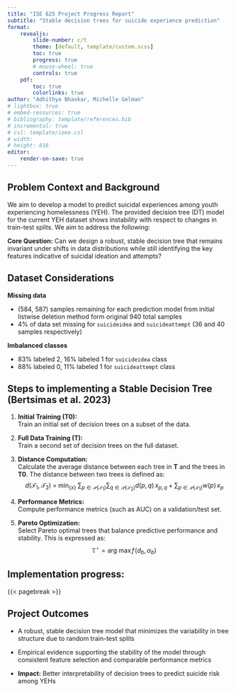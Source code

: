 ```yaml
---
title: "ISE 625 Project Progress Report"
subtitle: "Stable decision trees for suicide experience prediction"
format: 
    revealjs:
        slide-number: c/t
        theme: [default, template/custom.scss]
        toc: true
        progress: true
        # mouse-wheel: true
        controls: true
    pdf:
        toc: true
        colorlinks: true
author: "Adhithya Bhaskar, Michelle Gelman"
# lightbox: true
# embed-resources: true
# bibliography: template/references.bib
# incremental: true
# csl: template/ieee.csl
# width: 
# height: 816
editor:
    render-on-save: true
---
```


## Problem Context and Background
We aim to develop a model to predict suicidal experiences among youth experiencing homelessness (YEH). The provided decision tree (DT) model for the current YEH dataset shows instability with respect to changes in train-test splits. We aim to address the following:

**Core Question:** Can we design a robust, stable decision tree that remains invariant under shifts in data distributions while still identifying the key features indicative of suicidal ideation and attempts?

## Dataset Considerations

**Missing data**

- (584, 587) samples remaining for each prediction model from initial listwise deletion method form original 940 total samples
- 4% of data set missing for `suicideidea` and `suicideattempt` (36 and 40 samples respectively)

**Imbalanced classes**

- 83% labeled 2, 16% labeled 1 for `suicideidea` class
- 88% labeled 0, 11% labeled 1 for `suicideattempt` class 

## Steps to implementing a Stable Decision Tree (Bertsimas et al. 2023)

  1. **Initial Training (T0):**  
    Train an initial set of decision trees on a subset of the data.
  2. **Full Data Training (T):**  
    Train a second set of decision trees on the full dataset.
  3. **Distance Computation:**  
    Calculate the average distance between each tree in **T** and the trees in **T0**. The distance between two trees is defined as:
    $$
    d\bigl(\mathcal{T}_{1}, \mathcal{T}_{2}\bigr) \;=\;\min_{\{x\}}\ \sum_{p\in\mathcal{P}(\mathcal{T}_{1})}\sum_{q\in\mathcal{P}(\mathcal{T}_{2})} d(p,q)\, x_{p,q} \;+\;\sum_{p\in\mathcal{P}(\mathcal{T}_{1})} w(p)\, x_{p}
    $$

  4. **Performance Metrics:**  
    Compute performance metrics (such as AUC) on a validation/test set.
  5. **Pareto Optimization:**  
    Select Pareto optimal trees that balance predictive performance and stability. This is expressed as:
    $$
    \mathbb{T}^{\star}=\arg\!\mathrm{max}\,f\!\left(d_{b},\alpha_{b}\right)\!
    $$

## Implementation progress:

{{< pagebreak >}}

## Project Outcomes
- A robust, stable decision tree model that minimizes the variability in tree structure due to random train-test splits
- Empirical evidence supporting the stability of the model through consistent feature selection and comparable performance metrics

- **Impact:** Better interpretability of decision trees to predict suicide risk among YEHs